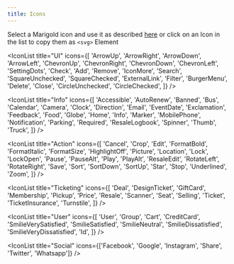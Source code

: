 ```yaml
---
title: Icons
---
```


Select a Marigold icon and use it as described [here](../../components/icon)
or click on an Icon in the list to copy them as `<svg>` Element

<IconList
  title="UI"
  icons={[
    'ArrowUp',
    'ArrowRight',
    'ArrowDown',
    'ArrowLeft',
    'ChevronUp',
    'ChevronRight',
    'ChevronDown',
    'ChevronLeft',
    'SettingDots',
    'Check',
    'Add',
    'Remove',
    'IconMore',
    'Search',
    'SquareUnchecked',
    'SquareChecked',
    'ExternalLink',
    'Filter',
    'BurgerMenu',
    'Delete',
    'Close',
    'CircleUnchecked',
    'CircleChecked',
  ]}
/>

<IconList
  title="Info"
  icons={[
    'Accessible',
    'AutoRenew',
    'Banned',
    'Bus',
    'Calendar',
    'Camera',
    'Clock',
    'Direction',
    'Email',
    'EventDate',
    'Exclamation',
    'Feedback',
    'Food',
    'Globe',
    'Home',
    'Info',
    'Marker',
    'MobilePhone',
    'Notification',
    'Parking',
    'Required',
    'ResaleLogbook',
    'Spinner',
    'Thumb',
    'Truck',
  ]}
/>

<IconList
  title="Action"
  icons={[
    'Cancel',
    'Crop',
    'Edit',
    'FormatBold',
    'FormatItalic',
    'FormatSize',
    'HighlightOff',
    'Picture',
    'Location',
    'Lock',
    'LockOpen',
    'Pause',
    'PauseAlt',
    'Play',
    'PlayAlt',
    'ResaleEdit',
    'RotateLeft',
    'RotateRight',
    'Save',
    'Sort',
    'SortDown',
    'SortUp',
    'Star',
    'Stop',
    'Underlined',
    'Zoom',
  ]}
/>

<IconList
  title="Ticketing"
  icons={[
    'Deal',
    'DesignTicket',
    'GiftCard',
    'Membership',
    'Pickup',
    'Price',
    'Resale',
    'Scanner',
    'Seat',
    'Selling',
    'Ticket',
    'TicketInsurance',
    'Turnstile',
  ]}
/>

<IconList
  title="User"
  icons={[
    'User',
    'Group',
    'Cart',
    'CreditCard',
    'SmilieVerySatisfied',
    'SmilieSatisfied',
    'SmilieNeutral',
    'SmilieDissatisfied',
    'SmilieVeryDissatisfied',
    'Id',
  ]}
/>

<IconList
  title="Social"
  icons={['Facebook', 'Google', 'Instagram', 'Share', 'Twitter', 'Whatsapp']}
/>
